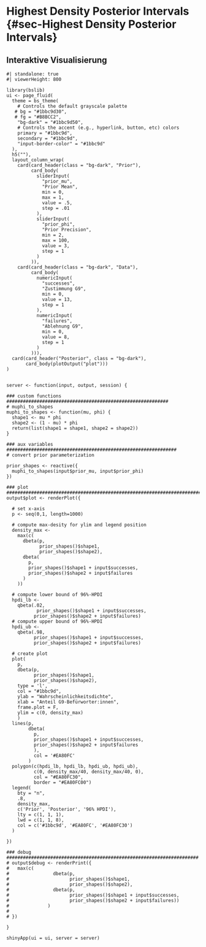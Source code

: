 # Highest Density Posterior Intervals {#sec-Highest Density Posterior Intervals}
## Interaktive Visualisierung

```shinylive-r
#| standalone: true
#| viewerHeight: 800

library(bslib)
ui <- page_fluid(
  theme = bs_theme(
    # Controls the default grayscale palette
   # bg = "#1bbc9d30",
   # fg = "#B8BCC2",
    "bg-dark" = "#1bbc9d50",
    # Controls the accent (e.g., hyperlink, button, etc) colors
    primary = "#1bbc9d",
    secondary = "#1bbc9d",
    "input-border-color" = "#1bbc9d"
  ),
  h5(""),
  layout_column_wrap(
    card(card_header(class = "bg-dark", "Prior"),
         card_body(
           sliderInput(
             "prior_mu",
             "Prior Mean",
             min = 0,
             max = 1,
             value = .5,
             step = .01
           ),
           sliderInput(
             "prior_phi",
             "Prior Precision",
             min = 2,
             max = 100,
             value = 3,
             step = 1
           )
         )),
    card(card_header(class = "bg-dark", "Data"),
         card_body(
           numericInput(
             "successes",
             "Zustimmung G9",
             min = 0,
             value = 13,
             step = 1
           ),
           numericInput(
             "failures",
             "Ablehnung G9",
             min = 0,
             value = 8,
             step = 1
           )
         ))), 
  card(card_header("Posterior", class = "bg-dark"),
       card_body(plotOutput("plot")))
)


server <- function(input, output, session) {
  
### custom functions ###########################################################
# muphi_to_shapes 
muphi_to_shapes <- function(mu, phi) {
  shape1 <- mu * phi
  shape2 <- (1 - mu) * phi
  return(list(shape1 = shape1, shape2 = shape2))
}

### aux variables ##############################################################
# convert prior parameterization

prior_shapes <- reactive({
  muphi_to_shapes(input$prior_mu, input$prior_phi)
})

### plot #######################################################################
output$plot <- renderPlot({
  
  # set x-axis
  p <- seq(0,1, length=1000)
  
  # compute max-desity for ylim and legend position
  density_max <-
    max(c(
      dbeta(p,
            prior_shapes()$shape1,
            prior_shapes()$shape2),
      dbeta(
        p,
        prior_shapes()$shape1 + input$successes,
        prior_shapes()$shape2 + input$failures
      )
    ))
  
  # compute lower bound of 96%-HPDI
  hpdi_lb <-
    qbeta(.02,
           prior_shapes()$shape1 + input$successes,
          prior_shapes()$shape2 + input$failures)
  # compute upper bound of 96%-HPDI
  hpdi_ub <-
    qbeta(.98,
          prior_shapes()$shape1 + input$successes,
          prior_shapes()$shape2 + input$failures)
  
  # create plot
  plot(
    p,
    dbeta(p,
          prior_shapes()$shape1,
          prior_shapes()$shape2),
    type = 'l',
    col = "#1bbc9d",
    ylab = "Wahrscheinlichkeitsdichte",
    xlab = "Anteil G9-Befürworter:innen",
    frame.plot = F,
    ylim = c(0, density_max)
    )
  lines(p,
        dbeta(
          p,
          prior_shapes()$shape1 + input$successes,
          prior_shapes()$shape2 + input$failures
          ),
          col = '#EA80FC'
        )
  polygon(c(hpdi_lb, hpdi_lb, hpdi_ub, hpdi_ub),
          c(0, density_max/40, density_max/40, 0),
          col = "#EA80FC30",
          border = "#EA80FC00")
  legend(
    bty = "n",
    .8,
    density_max,
    c('Prior', 'Posterior', '96% HPDI'),
    lty = c(1, 1, 1),
    lwd = c(1, 1, 8),
    col = c('#1bbc9d', '#EA80FC', '#EA80FC30')
  )

})

### debug ######################################################################
# output$debug <- renderPrint({
#   max(c(
#                dbeta(p, 
#                      prior_shapes()$shape1, 
#                      prior_shapes()$shape2),
#                dbeta(p, 
#                      prior_shapes()$shape1 + input$successes, 
#                      prior_shapes()$shape2 + input$failures))
#              )
#              
# })

}

shinyApp(ui = ui, server = server)
```


